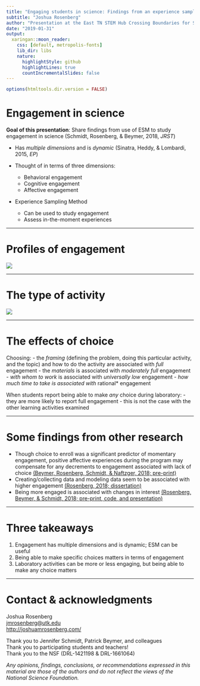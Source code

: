 ```yaml
---
title: "Engaging students in science: Findings from an experience sampling method approach"
subtitle: "Joshua Rosenberg"
author: "Presentation at the East TN STEM Hub Crossing Boundaries for STEM Teaching Mini-Conference"
date: "2019-01-31"
output:
  xaringan::moon_reader:
    css: [default, metropolis-fonts]
    lib_dir: libs
    nature:
      highlightStyle: github
      highlightLines: true
      countIncrementalSlides: false
---
```


```r
options(htmltools.dir.version = FALSE)
```

# Engagement in science

**Goal of this presentation**: Share findings from use of ESM to study engagement in science (Schmidt, Rosenberg, & Beymer, 2018, *JRST*)

- Has *multiple dimensions* and is *dynamic* (Sinatra, Heddy, & Lombardi, 2015, *EP*)

- Thought of in terms of three dimensions:

  - Behavioral engagement 
  - Cognitive engagement 
  - Affective engagement
  
- Experience Sampling Method

  - Can be used to study engagement
  - Assess in-the-moment experiences
  
---

# Profiles of engagement

![](stem-conf/nature-of-engagement.jpg)

---

# The type of activity

![](stem-conf/activity.jpg)

---

# The effects of choice

Choosing:
  - the *framing* (defining the problem, doing this particular activity, and the topic) and how to do the activity are associated with *full* engagement
  - the *materials* is associated with *moderately full* engagement
  - *with whom to work* is associated with *universally low* engagement
  - *how much time to take is associated with *rational* engagement
  
When students report being able to make *any* choice during laboratory:
  - they are more likely to report full engagement
  - this is not the case with the other learning activities examined
  
---

# Some findings from other research

- Though choice to enroll was a significant predictor of momentary engagement, positive affective experiences during the program may compensate for any decrements to engagement associated with lack of choice [(Beymer, Rosenberg, Schmidt, & Naftzger, 2018; pre-print)](https://joshuamrosenberg.com/pre-prints/Beymer-Rosenberg-Schmidt-2018-JYA.pdf)
- Creating/collecting data and modeling data seem to be associated with higher engagement [(Rosenberg, 2018; dissertation)](https://joshuamrosenberg.com/publications/Rosenberg-2018-Dissertation.pdf)
- Being more engaged is associated with changes in interest [(Rosenberg, Beymer, & Schmidt, 2018; pre-print, code, and presentation)](https://osf.io/s52vy/)

---

# Three takeaways

1. Engagement has multiple dimensions and is dynamic; ESM can be useful
1. Being able to make specific choices matters in terms of engagement
1. Laboratory activities can be more or less engaging, but being able to make any choice matters

---

# Contact & acknowledgments

Joshua Rosenberg  
[jmrosenberg@utk.edu](mailto:jmrosenberg@utk.edu)  
[http://joshuamrosenberg.com/](http://joshuamrosenberg.com/)  

Thank you to Jennifer Schmidt, Patrick Beymer, and colleagues   
Thank you to participating students and teachers!  
Thank you to the NSF (DRL-1421198 & DRL-1661064)  

*Any opinions, findings, conclusions, or recommendations expressed in this material are those of the authors and do not reflect the views of the National Science Foundation.*  